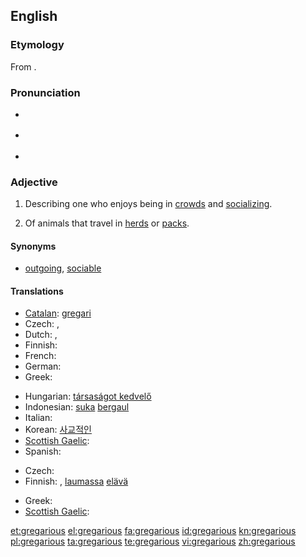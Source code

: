 {{was wotd|2008|October|28}}
==English==

===Etymology===
From {{etyl|la|en}} {{term|gregarius|gregārius|lang=la}}.

===Pronunciation===
* {{a|UK}} {{IPA|/grɪˈgɛə.ɹɪ.əs/}}
* {{a|US}} {{IPA|/grɨˈgɛɹ.i.əs/}}
* {{audio|en-us-gregarious.ogg|Audio (US)}}

===Adjective===
{{en-adj}}

# {{context|of a person}} Describing one who enjoys being in [[crowd]]s and [[socializing]].
# {{zoology}} Of animals that travel in [[herd]]s or [[pack]]s.

====Synonyms====
* {{sense|of a person who enjoys being in crowds}} [[outgoing]], [[sociable]]

====Translations====
{{trans-top|of a person who enjoys being in crowds}}
* [[Catalan]]: [[gregari]]
* Czech: {{t-|cs|družný}}, {{t-|cs|společenský}}
* Dutch: {{t|nl|gezellig}},  {{t|nl|sociaal}}
* Finnish: {{t-|fi|seurallinen}}
* French: {{t+|fr|sociable}}
* German: {{t+|de|gesellig}}
* Greek: {{t+|el|κοινωνικός}}
{{trans-mid}}
* Hungarian: [[társaságot kedvelő]]
* Indonesian: [[suka]] [[gaul|bergaul]]
* Italian: {{t+|it|gregario}}
* Korean: [[사교적인]]
* [[Scottish Gaelic]]: {{t-|gd|greigheach|xs=Scottish Gaelic}}
* Spanish: {{t+|es|gregario}}
{{trans-bottom}}

{{trans-top|of animals that travel in herds}}
* Czech: {{t-|cs|stádní}}
* Finnish: {{t+|fi|lauma|alt=lauma-}}, [[lauma]]ssa [[elävä]]
{{trans-mid}}
* Greek: {{t|el|αγελαίος}}
* [[Scottish Gaelic]]: {{t-|gd|greigheach|xs=Scottish Gaelic}}
{{trans-bottom}}

[[et:gregarious]]
[[el:gregarious]]
[[fa:gregarious]]
[[id:gregarious]]
[[kn:gregarious]]
[[pl:gregarious]]
[[ta:gregarious]]
[[te:gregarious]]
[[vi:gregarious]]
[[zh:gregarious]]